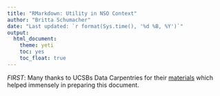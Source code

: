 ```yaml
---
title: "RMarkdown: Utility in NSO Context"
author: "Britta Schumacher"
date: "Last updated: `r format(Sys.time(), '%d %B, %Y')`"
output: 
  html_document:
    theme: yeti
    toc: yes
    toc_float: true
---
```


*FIRST*: Many thanks to UCSBs Data Carpentries for their [materials](https://ucsbcarpentry.github.io/Reproducible-Publications-with-RStudio/) which helped immensely in preparing this document.